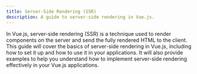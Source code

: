 ```yaml
---
title: Server-Side Rendering (SSR)
description: A guide to server-side rendering in Vue.js.
---
```


In Vue.js, server-side rendering (SSR) is a technique used to render components on the server and send the fully rendered HTML to the client. This guide will cover the basics of server-side rendering in Vue.js, including how to set it up and how to use it in your applications.
It will also provide examples to help you understand how to implement server-side rendering effectively in your Vue.js applications.
